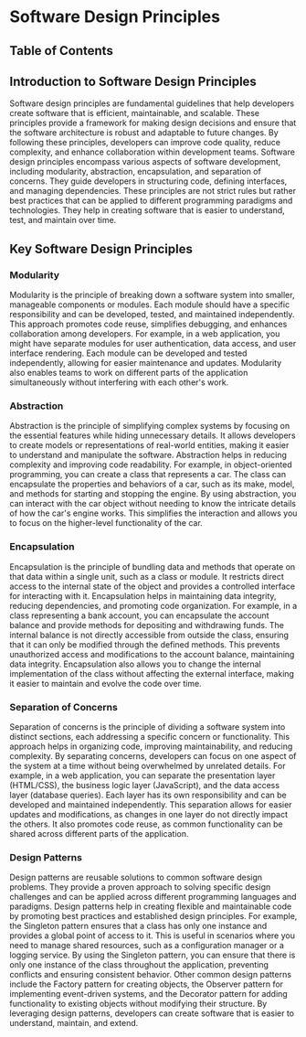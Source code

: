 
# Software Design Principles

## Table of Contents

## Introduction to Software Design Principles

Software design principles are fundamental guidelines that help developers create software that is efficient, maintainable, and scalable. These principles provide a framework for making design decisions and ensure that the software architecture is robust and adaptable to future changes. By following these principles, developers can improve code quality, reduce complexity, and enhance collaboration within development teams.
Software design principles encompass various aspects of software development, including modularity, abstraction, encapsulation, and separation of concerns. They guide developers in structuring code, defining interfaces, and managing dependencies. These principles are not strict rules but rather best practices that can be applied to different programming paradigms and technologies. They help in creating software that is easier to understand, test, and maintain over time.

## Key Software Design Principles

### Modularity

Modularity is the principle of breaking down a software system into smaller, manageable components or modules.
Each module should have a specific responsibility and can be developed, tested, and maintained independently. This
approach promotes code reuse, simplifies debugging, and enhances collaboration among developers.
For example, in a web application, you might have separate modules for user authentication, data access, and user interface rendering. Each module can be developed and tested independently, allowing for easier maintenance and updates. Modularity also enables teams to work on different parts of the application simultaneously without interfering with each other's work.

### Abstraction

Abstraction is the principle of simplifying complex systems by focusing on the essential features while hiding unnecessary details.
It allows developers to create models or representations of real-world entities, making it easier to understand and manipulate the software. Abstraction helps in reducing complexity and improving code readability.
For example, in object-oriented programming, you can create a class that represents a car. The class can encapsulate the properties and behaviors of a car, such as its make, model, and methods for starting and stopping the engine. By using abstraction, you can interact with the car object without needing to know the intricate details of how the car's engine works. This simplifies the
interaction and allows you to focus on the higher-level functionality of the car.

### Encapsulation

Encapsulation is the principle of bundling data and methods that operate on that data within a single
unit, such as a class or module. It restricts direct access to the internal state of the object and provides a controlled interface for interacting with it. Encapsulation helps in maintaining data integrity, reducing dependencies, and promoting code organization.
For example, in a class representing a bank account, you can encapsulate the account balance and provide methods for depositing and withdrawing funds. The internal balance is not directly accessible from outside the class, ensuring that it can only be modified through the defined methods. This prevents unauthorized access and modifications to the account balance, maintaining data integrity. Encapsulation also allows you to change the internal implementation of the class without affecting the external interface, making it easier to maintain and evolve the code over time.

### Separation of Concerns

Separation of concerns is the principle of dividing a software system into distinct sections, each addressing a specific concern or functionality. This approach helps in organizing code, improving maintainability, and reducing complexity. By separating concerns, developers can focus on one aspect of the system at a time without being overwhelmed by unrelated details.
For example, in a web application, you can separate the presentation layer (HTML/CSS), the business logic layer (JavaScript), and the data access layer (database queries). Each layer has its own responsibility and can be developed and maintained independently. This separation allows for easier updates and modifications, as changes in one layer do not directly impact the others. It also promotes code reuse, as common functionality can be shared across different parts of the application.

### Design Patterns

Design patterns are reusable solutions to common software design problems. They provide a proven approach to solving specific design challenges and can be applied across different programming languages and paradigms. Design patterns help in creating flexible and maintainable code by promoting best practices and established design principles.
For example, the Singleton pattern ensures that a class has only one instance and provides a global point of access to it. This is useful in scenarios where you need to manage shared resources, such as a configuration manager or a logging service. By using the Singleton pattern, you can ensure that there is only one instance of the class throughout the application, preventing conflicts and ensuring consistent behavior.
Other common design patterns include the Factory pattern for creating objects, the Observer pattern for implementing event-driven systems, and the Decorator pattern for adding functionality to existing objects without modifying their structure. By leveraging design patterns, developers can create software that is easier to understand, maintain, and extend.

<BackToTop />
